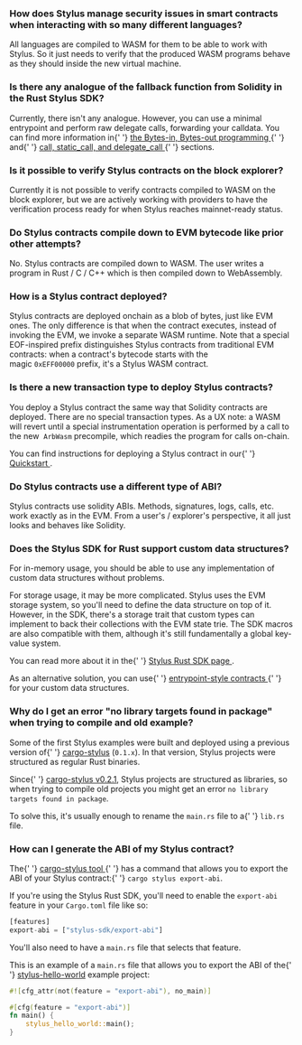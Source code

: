 ### How does Stylus manage security issues in smart contracts when interacting with so many different languages?

<p>
  All languages are compiled to WASM for them to be able to work with Stylus. So it just needs to
  verify that the produced WASM programs behave as they should inside the new virtual machine.
</p>

<p>

</p>

### Is there any analogue of the fallback function from Solidity in the Rust Stylus SDK?

<p>
  Currently, there isn't any analogue. However, you can use a minimal entrypoint and perform raw
  delegate calls, forwarding your calldata. You can find more information in{' '}
  <a href="https://docs.arbitrum.io/stylus/reference/rust-sdk-guide#bytes-in-bytes-out-programming">
    the Bytes-in, Bytes-out programming
  </a>{' '}
  and{' '}
  <a href="https://docs.arbitrum.io/stylus/reference/rust-sdk-guide#call-static_call-and-delegate_call">
    call, static_call, and delegate_call
  </a>{' '}
  sections.
</p>

<p>

</p>

### Is it possible to verify Stylus contracts on the block explorer?

<p>
  Currently it is not possible to verify contracts compiled to WASM on the block explorer, but we
  are actively working with providers to have the verification process ready for when Stylus reaches
  mainnet-ready status.
</p>

<p>

</p>

### Do Stylus contracts compile down to EVM bytecode like prior other attempts?

<p>
  No. Stylus contracts are compiled down to WASM. The user writes a program in Rust / C / C++ which
  is then compiled down to WebAssembly.
</p>

<p>

</p>

### How is a Stylus contract deployed?

<p>
  Stylus contracts are deployed onchain as a blob of bytes, just like EVM ones. The only difference
  is that when the contract executes, instead of invoking the EVM, we invoke a separate WASM
  runtime. Note that a special EOF-inspired prefix distinguishes Stylus contracts from traditional
  EVM contracts: when a contract's bytecode starts with the magic <code>0xEFF00000</code> prefix,
  it's a Stylus WASM contract.
</p>

<p>

</p>

### Is there a new transaction type to deploy Stylus contracts?

<p>
  You deploy a Stylus contract the same way that Solidity contracts are deployed. There are no
  special transaction types. As a UX note: a WASM will revert until a special instrumentation
  operation is performed by a call to the new  <code>ArbWasm</code> precompile, which readies the
  program for calls on-chain.
</p>

<p>
  You can find instructions for deploying a Stylus contract in our{' '}
  <a href="https://docs.arbitrum.io/stylus/stylus-quickstart#checking-your-stylus-project-is-valid">
    Quickstart
  </a>
  .
</p>

### Do Stylus contracts use a different type of ABI?

<p>
  Stylus contracts use solidity ABIs. Methods, signatures, logs, calls, etc. work exactly as in the
  EVM. From a user's / explorer's perspective, it all just looks and behaves like Solidity.
</p>

<p>

</p>

### Does the Stylus SDK for Rust support custom data structures?

<p>
  For in-memory usage, you should be able to use any implementation of custom data structures
  without problems.
</p>

<p>
  For storage usage, it may be more complicated. Stylus uses the EVM storage system, so you'll need
  to define the data structure on top of it. However, in the SDK, there's a storage trait that
  custom types can implement to back their collections with the EVM state trie. The SDK macros are
  also compatible with them, although it's still fundamentally a global key-value system.
</p>

<p>
  You can read more about it in the{' '}
  <a href="https://docs.arbitrum.io/stylus/reference/rust-sdk-guide#storage">
    Stylus Rust SDK page
  </a>
  .
</p>

<p>
  As an alternative solution, you can use{' '}
  <a href="https://docs.arbitrum.io/stylus/reference/rust-sdk-guide#bytes-in-bytes-out-programming">
    entrypoint-style contracts
  </a>{' '}
  for your custom data structures.
</p>

### Why do I get an error "no library targets found in package" when trying to compile and old example?

<p>
  Some of the first Stylus examples were built and deployed using a previous version of{' '}
  <a href="https://github.com/OffchainLabs/cargo-stylus">cargo-stylus</a> (<code>0.1.x</code>). In
  that version, Stylus projects were structured as regular Rust binaries.
</p>

<p>
  Since{' '}
  <a href="https://github.com/OffchainLabs/cargo-stylus/releases/tag/v0.2.1">cargo-stylus v0.2.1</a>,
  Stylus projects are structured as libraries, so when trying to compile old projects you might get an
  error <code>no library targets found in package</code>.
</p>

<p>
  To solve this, it's usually enough to rename the <code>main.rs</code> file to a{' '}
  <code>lib.rs</code> file.
</p>

<p>

</p>

### How can I generate the ABI of my Stylus contract?

<p>
  The{' '}
  <a href="https://github.com/OffchainLabs/cargo-stylus/tree/main#exporting-solidity-abis">
    cargo-stylus tool
  </a>{' '}
  has a command that allows you to export the ABI of your Stylus contract:{' '}
  <code>cargo stylus export-abi</code>.
</p>

<p>
  If you're using the Stylus Rust SDK, you'll need to enable the <code>export-abi</code> feature in
  your <code>Cargo.toml</code> file like so:
</p>

```rust
[features]
export-abi = ["stylus-sdk/export-abi"]
```

<p>
  You'll also need to have a <code>main.rs</code> file that selects that feature.
</p>

<p>
  This is an example of a <code>main.rs</code> file that allows you to export the ABI of the{' '}
  <a href="https://github.com/OffchainLabs/stylus-hello-world">stylus-hello-world</a> example
  project:
</p>

```rust
#![cfg_attr(not(feature = "export-abi"), no_main)]

#[cfg(feature = "export-abi")]
fn main() {
    stylus_hello_world::main();
}
```

<p>

</p>

